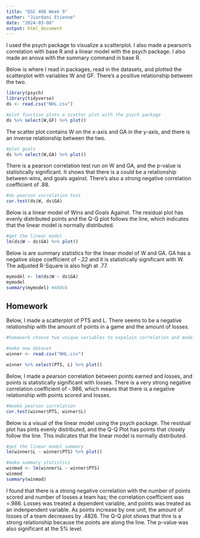---
title: "DSC 406 Week 9"
author: "Jiordani Etienne"
date: "2024-03-06"
output: html_document
---
I used the psych package to visualize a scatterplot. I also made a pearson's correlation with base R and a linear model with the psych package. I also made an anova with the summary command in base R.

Below is where I read in packages, read in the datasets, and plotted the scatterplot with variables W and GF. There's a positive relationship between the two.
```{r}
library(psych)
library(tidyverse)
ds <- read.csv("NHL.csv")

#plot function plots a scatter plot with the psych package
ds %>% select(W,GF) %>% plot()
```

The scatter plot contains W on the x-axis and GA in the y-axis, and there is an inverse relationship between the two.
```{r}
#plot goals
ds %>% select(W,GA) %>% plot()
```

There is a pearson correlation test run on W and GA, and the p-value is statistically significant. It shows that there is a could be a relationship between wins, and goals against. There's also a strong negative correlation coefficient of .88.
```{r}
#do pearson correlation test
cor.test(ds$W, ds$GA)
```

Below is a linear model of Wins and Goals Against. The residual plot has evenly distributed points and the Q-Q plot follows the line, which indicates that the linear model is normally distributed.
```{r}
#get the linear model
lm(ds$W ~ ds$GA) %>% plot()
```

Below is are summary statistics for the linear model of W and GA. GA has a negative slope coefficient of -.22 and it is statistically significant with W. The adjusted R-Square is also high at .77.
```{r}
mymodel <- lm(ds$W ~ ds$GA)
mymodel
summary(mymodel) #ANOVA
```

## Homework

Below, I made a scatterplot of PTS and L. There seems to be a negative relationship with the amount of points in a game and the amount of losses.
```{r}
#homework choose two unique variables to expalain correlation and model

#make new dataset
winner <- read.csv("NHL.csv")

winner %>% select(PTS, L) %>% plot()
```

Below, I made a pearson correlation between points earned and losses, and points is statistically significant with losses. There is a very strong negative correlation coefficient of -.986, which means that there is a negative relationship with points scored and losses.
```{r}
#meake pearson correlation
cor.test(winner$PTS, winner$L)
```

Below is a visual of the linear model using the psych package. The residual plot has pints evenly distributed, and the Q-Q Plot has points that closely follow the line. This indicates that the linear model is normally distributed.
```{r}
#get the linear model summary
lm(winner$L ~ winner$PTS) %>% plot()
```

```{r}
#make summary statistics
winmod <- lm(winner$L ~ winner$PTS)
winmod
summary(winmod)
```

I found that there is a strong negative correlation with the number of points scored and number of losses a team has; the correlation coefficient was =.986. Losses was treated a dependent variable, and points was treated as an indenpendent variable. As points increase by one unit, the amount of losses of a team decreases by .4826. The Q-Q plot shows that thre is a strong relationship because the points are along the line. The p-value was also significant at the 5% level.